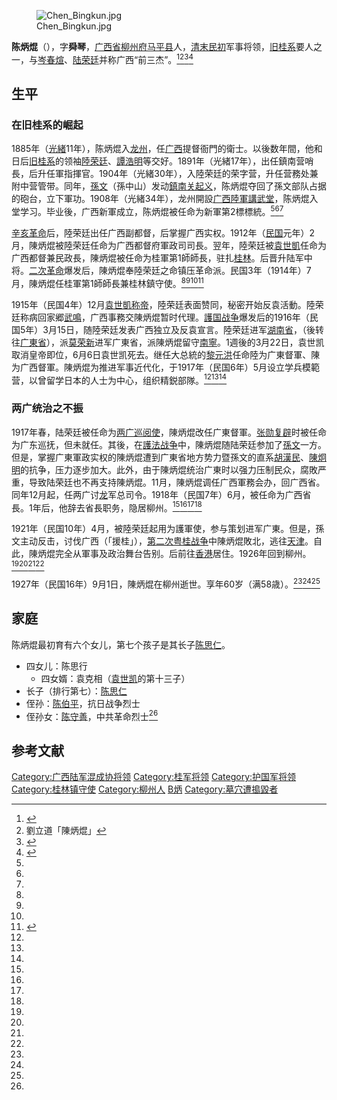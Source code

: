 [[File:Chen_Bingkun.jpg|thumb]]

'''陈炳焜'''（{{bd|1868年|11月11日|1927年|9月1日|catIdx=Chen陈}}），字'''舜琴'''，[[广西省|广西省]][[柳州府|柳州府]][[马平县|马平县]]人，[[清末|清末]][[民初|民初]]军事将领，[[旧桂系|旧桂系]]要人之一，与[[岑春煊|岑春煊]]、[[陆荣廷|陆荣廷]]并称广西“前三杰”。<ref name="#1">{{cite web|url=http://epaper.gxnews.com.cn/ngjb/html/2008-01/25/content_668311.htm|title=听陈炳焜女儿“讲古”|publisher=南国今报|date=2008-01-25}}{{Dead link|date=2018年6月 |bot=InternetArchiveBot |fix-attempted=no }}</ref><ref name=lld>劉立道「陳炳焜」{{Cite book<!--|和書-->|author = [[中国社会科学院|中国社会科学院]]近代史研究所|title = 民国人物传 第7卷|year = 1993|publisher = [[中華書局|中華書局]]|isbn = 7-101-01052-0}}</ref><ref name=xu>{{Cite book<!--|和書-->|author = 徐友春主編|title = 民国人物大辞典 増訂版|year = 2007|publisher = 河北人民出版社|isbn = 978-7-202-03014-1}}</ref><ref name=liu>{{Cite book<!--|和書-->|author = 劉寿林等編|title = 民国職官年表|year = 1995|publisher = 中華書局|isbn = 7-101-01320-1}}</ref>

==生平==
=== 在旧桂系的崛起 ===
1885年（[[光緒|光緒]]11年），陈炳焜入[[崇左市|龙州]]，任[[广西|广西]]提督衙門的衛士。以後数年間，他和日后[[旧桂系|旧桂系]]的领袖[[陸荣廷|陸荣廷]]、[[譚浩明|譚浩明]]等交好。1891年（光緒17年），出任鎮南营哨長，后升任軍指揮官。1904年（光緒30年），入陸荣廷的荣字营，升任营務处兼附中营管带。同年，[[孫文|孫文]]（孫中山）发动[[鎮南关起义|鎮南关起义]]，陈炳焜夺回了孫文部队占据的砲台，立下軍功。1908年（光緒34年），龙州開設[[广西陸軍講武堂|广西陸軍講武堂]]，陈炳焜入堂学习。毕业後，广西新軍成立，陈炳焜被任命为新軍第2標標統。<ref name=lld/><ref name=xu/><ref name=liu/>

[[辛亥革命|辛亥革命]]后，陸荣廷出任广西副都督，后掌握广西实权。1912年（[[民国紀元|民国]]元年）2月，陳炳焜被陸荣廷任命为广西都督府軍政司司長。翌年，陸荣廷被[[袁世凱|袁世凱]]任命为广西都督兼民政長，陳炳焜被任命为桂軍第1師師長，驻扎[[桂林市|桂林]]。后晋升陆军中将。[[二次革命|二次革命]]爆发后，陳炳焜奉陸荣廷之命镇压革命派。民国3年（1914年）7月，陳炳焜任桂軍第1師師長兼桂林鎮守使。<ref name=lld/><ref name=xu/><ref name=liu/><ref name=shao>{{cite book|title=辛亥以来人物年里录|author=邵延淼|publisher=江苏教育出版社}}</ref>

1915年（民国4年）12月[[袁世凱称帝|袁世凱称帝]]，陸荣廷表面赞同，秘密开始反袁活動。陸荣廷称病回家郷[[武鳴|武鳴]]，广西事務交陳炳焜暂时代理。[[護国战争|護国战争]]爆发后的1916年（民国5年）3月15日，随陸荣廷发表广西独立及反袁宣言。陸荣廷进军[[湖南省_(中華民国)|湖南省]]，（後转往[[广東省_(中華民国)|广東省]]），派[[莫荣新|莫荣新]]进军广東省，派陳炳焜留守[[南寧市|南寧]]。1週後的3月22日，袁世凯取消皇帝即位，6月6日袁世凯死去。继任大总統的[[黎元洪|黎元洪]]任命陸为广東督軍、陳为广西督軍。陳炳焜为推进军事近代化，于1917年（民国6年）5月设立学兵模範营，以曾留学日本的人士为中心，组织精鋭部隊。<ref name=lld/><ref name=xu/><ref name=liu/>

=== 两广统治之不振 ===
1917年春，陆荣廷被任命为[[两广巡阅使|两广巡阅使]]，陳炳焜改任广東督軍。[[张勋复辟|张勋复辟]]时被任命为广东巡抚，但未就任。其後，在[[護法战争|護法战争]]中，陳炳焜随陆荣廷参加了[[孫文|孫文]]一方。但是，掌握广東軍政实权的陳炳焜遭到广東省地方势力暨孫文的直系[[胡漢民|胡漢民]]、[[陳炯明|陳炯明]]的抗争，压力逐步加大。此外，由于陳炳焜统治广東时以强力压制民众，腐敗严重，导致陆荣廷也不再支持陳炳焜。11月，陳炳焜调任广西軍務会办，回广西省。同年12月起，任两广讨[[龙济光|龙]]军总司令。1918年（民国7年）6月，被任命为广西省長。1年后，他辞去省長职务，隐居柳州。<ref name=lld/><ref name=xu/><ref name=liu/><ref name=shao/>

1921年（民国10年）4月，被陸荣廷起用为護軍使，参与策划进军广東。但是，孫文主动反击，讨伐广西（「援桂」），[[第二次粤桂战争|第二次粤桂战争]]中陳炳焜敗北，逃往[[天津市|天津]]。自此，陳炳焜完全从軍事及政治舞台告别。后前往[[香港|香港]]居住。1926年回到柳州。<ref name=lld/><ref name=xu/><ref name=liu/><ref name=shao/>

1927年（民国16年）9月1日，陳炳焜在柳州逝世。享年60岁（满58歳）。<ref name=lld/><ref name=xu/><ref name=liu/>

==家庭==
陈炳焜最初育有六个女儿，第七个孩子是其长子[[陈思仁|陈思仁]]。
*四女儿：陈思行
**四女婿：袁克相（[[袁世凯|袁世凯]]的第十三子）
*长子（排行第七）：[[陈思仁|陈思仁]]
*侄孙：[[陈伯平|陈伯平]]，抗日战争烈士
*侄孙女：[[陈守善|陈守善]]，中共革命烈士<ref name="#1"/>

== 参考文献 ==
{{reflist}}
{{广东行政长官|北}}
{{DEFAULTSORT:Chen陈}}
[[Category:广西陆军混成协将领|Category:广西陆军混成协将领]]
[[Category:桂军将领|Category:桂军将领]]
[[Category:护国军将领|Category:护国军将领]]
[[Category:桂林镇守使|Category:桂林镇守使]]
[[Category:柳州人|Category:柳州人]]
[[Category:陈姓|B炳]]
[[Category:墓穴遭搗毀者|Category:墓穴遭搗毀者]]